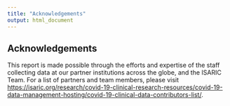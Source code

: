 ```yaml
---
title: "Acknowledgements"
output: html_document
---
```



## Acknowledgements

This report is made possible through the efforts and expertise of the staff collecting data at our partner institutions across the globe, and the ISARIC Team. For a list of partners and team members, please visit [https://isaric.org/research/covid-19-clinical-research-resources/covid-19-data-management-hosting/covid-19-clinical-data-contributors-list/](https://isaric.org/research/covid-19-clinical-research-resources/covid-19-data-management-hosting/covid-19-clinical-data-contributors-list/).